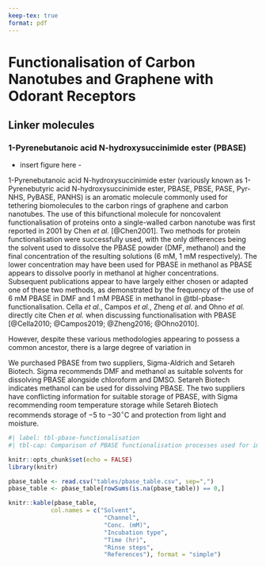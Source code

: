 ```yaml
---
keep-tex: true
format: pdf
---
```


#   Functionalisation of Carbon Nanotubes and Graphene with Odorant Receptors

## Linker molecules

### 1-Pyrenebutanoic acid N-hydroxysuccinimide ester (PBASE)

- insert figure here - 

1-Pyrenebutanoic acid N-hydroxysuccinimide ester (variously known as 1-Pyrenebutyric acid N-hydroxysuccinimide ester, PBASE, PBSE, PASE, Pyr-NHS, PyBASE, PANHS) is an aromatic molecule commonly used for tethering biomolecules to the carbon rings of graphene and carbon nanotubes. The use of this bifunctional molecule for noncovalent functionalisation of proteins onto a single-walled carbon nanotube was first reported in 2001 by Chen *et al.* [@Chen2001]. Two methods for protein functionalisation were successfully used, with the only differences being the solvent used to dissolve the PBASE powder (DMF, methanol) and the final concentration of the resulting solutions (6 mM, 1 mM respectively). The lower concentration may have been used for PBASE in methanol as PBASE appears to dissolve poorly in methanol at higher concentrations. Subsequent publications appear to have largely either chosen or adapted one of these two methods, as demonstrated by the frequency of the use of 6 mM PBASE in DMF and 1 mM PBASE in methanol in @tbl-pbase-functionalisation. Cella *et al.*, Campos *et al.*, Zheng *et al.* and Ohno *et al.* directly cite Chen *et al.* when discussing functionalisation with PBASE [@Cella2010; @Campos2019; @Zheng2016; @Ohno2010].

 However, despite these various methodologies appearing to possess a common ancestor, there is a large degree of variation in 

We purchased PBASE from two suppliers, Sigma-Aldrich and Setareh Biotech. Sigma recommends DMF and methanol as suitable solvents for dissolving PBASE alongside chloroform and DMSO. Setareh Biotech indicates methanol can be used for dissolving PBASE. The two suppliers have conflicting information for suitable storage of PBASE, with Sigma recommending room temperature storage while Setareh Biotech recommends storage of  $-5$ to $-30 ^\circ \text{C}$ and protection from light and moisture.


\newpage
\KOMAoptions{paper=landscape,pagesize}

```r
#| label: tbl-pbase-functionalisation
#| tbl-cap: Comparison of PBASE functionalisation processes used for immobilisation of proteins and aptamers onto liquid-gated CNTFET and graphene FET sensors

knitr::opts_chunk$set(echo = FALSE)
library(knitr)

pbase_table <- read.csv("tables/pbase_table.csv", sep=",")
pbase_table <- pbase_table[rowSums(is.na(pbase_table)) == 0,]

knitr::kable(pbase_table, 
            col.names = c("Solvent",
                           "Channel",
                           "Conc. (mM)",
                           "Incubation type",
                           "Time (hr)",
                           "Rinse steps",
                           "References"), format = "simple")
    
```

\newpage
\KOMAoptions{paper=portrait,pagesize}
